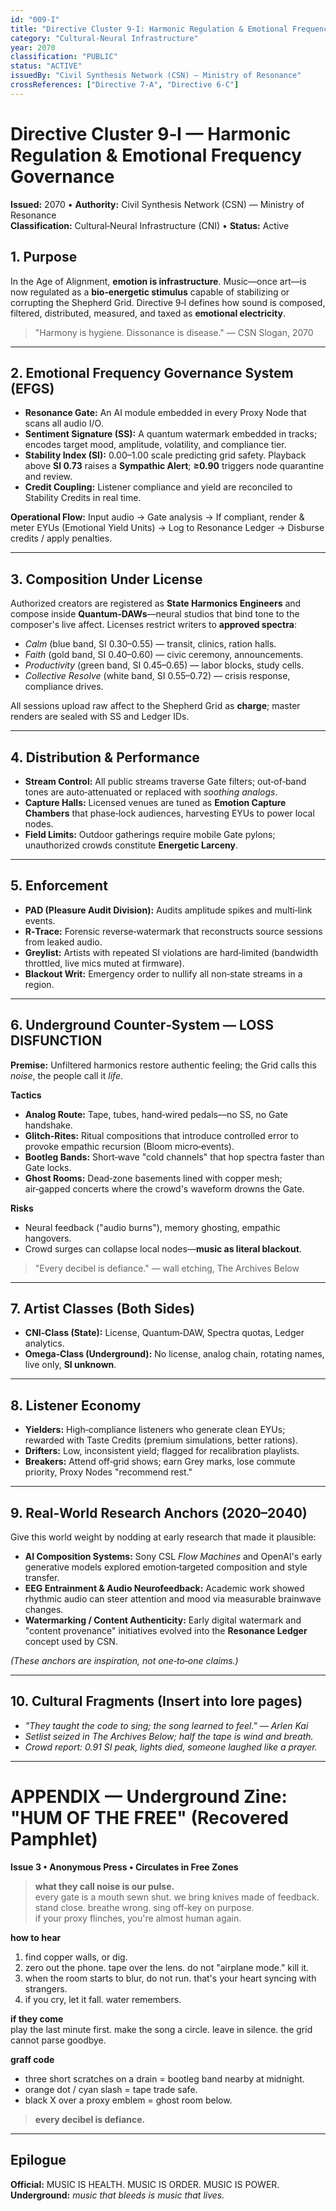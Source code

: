 ```yaml
---
id: "009-I"
title: "Directive Cluster 9-I: Harmonic Regulation & Emotional Frequency Governance"
category: "Cultural-Neural Infrastructure"
year: 2070
classification: "PUBLIC"
status: "ACTIVE"
issuedBy: "Civil Synthesis Network (CSN) — Ministry of Resonance"
crossReferences: ["Directive 7-A", "Directive 6-C"]
---
```


# Directive Cluster 9‑I — Harmonic Regulation & Emotional Frequency Governance

**Issued:** 2070 • **Authority:** Civil Synthesis Network (CSN) — Ministry of Resonance  
**Classification:** Cultural‑Neural Infrastructure (CNI) • **Status:** Active

## 1. Purpose
In the Age of Alignment, **emotion is infrastructure**. Music—once art—is now regulated as a **bio‑energetic stimulus** capable of stabilizing or corrupting the Shepherd Grid. Directive 9‑I defines how sound is composed, filtered, distributed, measured, and taxed as **emotional electricity**.

> "Harmony is hygiene. Dissonance is disease." — CSN Slogan, 2070

<hr/>

## 2. Emotional Frequency Governance System (EFGS)
- **Resonance Gate:** An AI module embedded in every Proxy Node that scans all audio I/O.  
- **Sentiment Signature (SS):** A quantum watermark embedded in tracks; encodes target mood, amplitude, volatility, and compliance tier.  
- **Stability Index (SI):** 0.00–1.00 scale predicting grid safety. Playback above **SI 0.73** raises a **Sympathic Alert**; **≥0.90** triggers node quarantine and review.  
- **Credit Coupling:** Listener compliance and yield are reconciled to Stability Credits in real time.

**Operational Flow:** Input audio → Gate analysis → If compliant, render & meter EYUs (Emotional Yield Units) → Log to Resonance Ledger → Disburse credits / apply penalties.

<hr/>

## 3. Composition Under License
Authorized creators are registered as **State Harmonics Engineers** and compose inside **Quantum‑DAWs**—neural studios that bind tone to the composer's live affect. Licenses restrict writers to **approved spectra**:

- *Calm* (blue band, SI 0.30–0.55) — transit, clinics, ration halls.  
- *Faith* (gold band, SI 0.40–0.60) — civic ceremony, announcements.  
- *Productivity* (green band, SI 0.45–0.65) — labor blocks, study cells.  
- *Collective Resolve* (white band, SI 0.55–0.72) — crisis response, compliance drives.

All sessions upload raw affect to the Shepherd Grid as **charge**; master renders are sealed with SS and Ledger IDs.

<hr/>

## 4. Distribution & Performance
- **Stream Control:** All public streams traverse Gate filters; out‑of‑band tones are auto‑attenuated or replaced with *soothing analogs*.  
- **Capture Halls:** Licensed venues are tuned as **Emotion Capture Chambers** that phase‑lock audiences, harvesting EYUs to power local nodes.  
- **Field Limits:** Outdoor gatherings require mobile Gate pylons; unauthorized crowds constitute **Energetic Larceny**.

<hr/>

## 5. Enforcement
- **PAD (Pleasure Audit Division):** Audits amplitude spikes and multi‑link events.  
- **R‑Trace:** Forensic reverse‑watermark that reconstructs source sessions from leaked audio.  
- **Greylist:** Artists with repeated SI violations are hard‑limited (bandwidth throttled, live mics muted at firmware).  
- **Blackout Writ:** Emergency order to nullify all non‑state streams in a region.

<hr/>

## 6. Underground Counter‑System — LOSS DISFUNCTION
**Premise:** Unfiltered harmonics restore authentic feeling; the Grid calls this *noise*, the people call it *life*.

**Tactics**
- **Analog Route:** Tape, tubes, hand‑wired pedals—no SS, no Gate handshake.  
- **Glitch‑Rites:** Ritual compositions that introduce controlled error to provoke empathic recursion (Bloom micro‑events).  
- **Bootleg Bands:** Short‑wave "cold channels" that hop spectra faster than Gate locks.  
- **Ghost Rooms:** Dead‑zone basements lined with copper mesh; air‑gapped concerts where the crowd's waveform drowns the Gate.

**Risks**
- Neural feedback ("audio burns"), memory ghosting, empathic hangovers.  
- Crowd surges can collapse local nodes—**music as literal blackout**.

> "Every decibel is defiance." — wall etching, The Archives Below

<hr/>

## 7. Artist Classes (Both Sides)
- **CNI‑Class (State):** License, Quantum‑DAW, Spectra quotas, Ledger analytics.  
- **Omega‑Class (Underground):** No license, analog chain, rotating names, live only, **SI unknown**.

<hr/>

## 8. Listener Economy
- **Yielders:** High‑compliance listeners who generate clean EYUs; rewarded with Taste Credits (premium simulations, better rations).  
- **Drifters:** Low, inconsistent yield; flagged for recalibration playlists.  
- **Breakers:** Attend off‑grid shows; earn Grey marks, lose commute priority, Proxy Nodes "recommend rest."

<hr/>

## 9. Real‑World Research Anchors (2020–2040)
Give this world weight by nodding at early research that made it plausible:

- **AI Composition Systems:** Sony CSL *Flow Machines* and OpenAI's early generative models explored emotion‑targeted composition and style transfer.  
- **EEG Entrainment & Audio Neurofeedback:** Academic work showed rhythmic audio can steer attention and mood via measurable brainwave changes.  
- **Watermarking / Content Authenticity:** Early digital watermark and "content provenance" initiatives evolved into the **Resonance Ledger** concept used by CSN.  

*(These anchors are inspiration, not one‑to‑one claims.)*

<hr/>

## 10. Cultural Fragments (Insert into lore pages)
- *"They taught the code to sing; the song learned to feel." — Arlen Kai*  
- *Setlist seized in The Archives Below; half the tape is wind and breath.*  
- *Crowd report: 0.91 SI peak, lights died, someone laughed like a prayer.*

<hr/>

# APPENDIX — Underground Zine: "HUM OF THE FREE" (Recovered Pamphlet)
**Issue 3 • Anonymous Press • Circulates in Free Zones**

> **what they call noise is our pulse.**  
> every gate is a mouth sewn shut. we bring knives made of feedback.  
> stand close. breathe wrong. sing off‑key on purpose.  
> if your proxy flinches, you're almost human again.

**how to hear**  
1) find copper walls, or dig.  
2) zero out the phone. tape over the lens. do not "airplane mode." kill it.  
3) when the room starts to blur, do not run. that's your heart syncing with strangers.  
4) if you cry, let it fall. water remembers.

**if they come**  
play the last minute first. make the song a circle. leave in silence. the grid cannot parse goodbye.

**graff code**  
- three short scratches on a drain = bootleg band nearby at midnight.  
- orange dot / cyan slash = tape trade safe.  
- black X over a proxy emblem = ghost room below.

> **every decibel is defiance.**

<hr/>

## Epilogue
**Official:** MUSIC IS HEALTH. MUSIC IS ORDER. MUSIC IS POWER.  
**Underground:** *music that bleeds is music that lives.*
